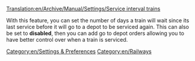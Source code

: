 [[Translation:en/Archive/Manual/Settings/Service interval trains]]


{{en/stub}}
With this feature, you can set the number of days a train will wait since its last service before it will go to a depot to be serviced again. This can also be set to '''disabled''', then you can add go to depot orders allowing you to have better control over when a train is serviced.
[[Category:en/Settings & Preferences]]
[[Category:en/Railways]]